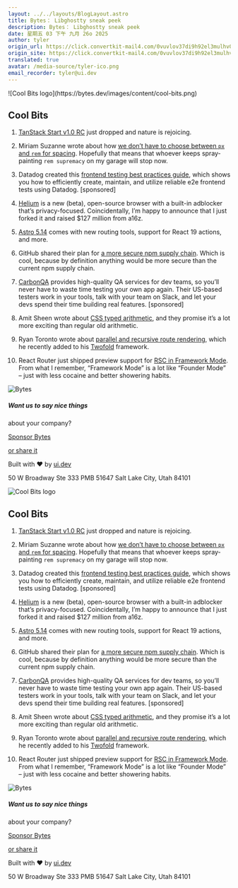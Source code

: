 ```yaml
---
layout: ../../layouts/BlogLayout.astro
title: Bytes： Libghostty sneak peek
description: Bytes： Libghostty sneak peek
date: 星期五 03 下午 九月 26o 2025
author: tyler
origin_url: https://click.convertkit-mail4.com/0vuvlov37di9h92el3mulhv0g2555fnhnvdl/qvh8h8udr9nk20ul/aHR0cHM6Ly9ieXRlcy5kZXYvYXJjaGl2ZXMvNDI3
origin_site: https://click.convertkit-mail4.com/0vuvlov37di9h92el3mulhv0g2555fnhnvdl/qvh8h8udr9nk20ul/aHR0cHM6Ly9ieXRlcy5kZXYvYXJjaGl2ZXMvNDI3
translated: true
avatar: /media-source/tyler-ico.png
email_recorder: tyler@ui.dev
---
```



<Reference client:only="react" title="Bytes： Libghostty sneak peek" url="https://click.convertkit-mail4.com/0vuvlov37di9h92el3mulhv0g2555fnhnvdl/qvh8h8udr9nk20ul/aHR0cHM6Ly9ieXRlcy5kZXYvYXJjaGl2ZXMvNDI3" />

<Detail client:only="react">
	![Cool Bits logo](https://bytes.dev/images/content/cool-bits.png)

## Cool Bits

1.  [TanStack Start v1.0 RC](https://click.convertkit-mail4.com/0vuvlov37di9h92el3mulhv0g2555fnhnvdl/08hwhgu2d3zlwnil/aHR0cHM6Ly90YW5zdGFjay5jb20vYmxvZy9hbm5vdW5jaW5nLXRhbnN0YWNrLXN0YXJ0LXYx) just dropped and nature is rejoicing.
    
2.  Miriam Suzanne wrote about how [we don’t have to choose between `px` and `rem` for spacing](https://click.convertkit-mail4.com/0vuvlov37di9h92el3mulhv0g2555fnhnvdl/8ghqh3uolm9rpzck/aHR0cHM6Ly93d3cub2RkYmlyZC5uZXQvMjAyNS8wOS8yMy90eXBlLXVuaXRzLw==). Hopefully that means that whoever keeps spray-painting `rem supremacy` on my garage will stop now.
    
3.  Datadog created this [frontend testing best practices guide](https://click.convertkit-mail4.com/0vuvlov37di9h92el3mulhv0g2555fnhnvdl/vqh3hmuopzgw30sg/aHR0cHM6Ly93d3cuZGF0YWRvZ2hxLmNvbS9yZXNvdXJjZXMvZnJvbnRlbmQtdGVzdGluZy1iZXN0LXByYWN0aWNlcy8_dXRtX2NhbXBhaWduPWRnLXN5bnRoZXRpY3Mtd3ctZnJvbnRlbmQtdGVzdGluZy1raXQtYnl0ZXMmdXRtX21lZGl1bT1uZXdzbGV0dGVyJnV0bV9zb3VyY2U9Ynl0ZXNkZXY=), which shows you how to efficiently create, maintain, and utilize reliable e2e frontend tests using Datadog. \[sponsored\]
    
4.  [Helium](https://click.convertkit-mail4.com/0vuvlov37di9h92el3mulhv0g2555fnhnvdl/l2heh6ul38rxv7t6/aHR0cHM6Ly9oZWxpdW0uY29tcHV0ZXIv) is a new (beta), open-source browser with a built-in adblocker that’s privacy-focused. Coincidentally, I’m happy to announce that I just forked it and raised $127 million from a16z.
    
5.  [Astro 5.14](https://click.convertkit-mail4.com/0vuvlov37di9h92el3mulhv0g2555fnhnvdl/m2h7h6u38de40pcm/aHR0cHM6Ly9hc3Ryby5idWlsZC9ibG9nL2FzdHJvLTUxNDAv) comes with new routing tools, support for React 19 actions, and more.
    
6.  GitHub shared their plan for [a more secure npm supply chain](https://click.convertkit-mail4.com/0vuvlov37di9h92el3mulhv0g2555fnhnvdl/dphehmue0l5pw9im/aHR0cHM6Ly9naXRodWIuYmxvZy9zZWN1cml0eS9zdXBwbHktY2hhaW4tc2VjdXJpdHkvb3VyLXBsYW4tZm9yLWEtbW9yZS1zZWN1cmUtbnBtLXN1cHBseS1jaGFpbi8=). Which is cool, because by definition anything would be more secure than the current npm supply chain.
    
7.  [CarbonQA](https://click.convertkit-mail4.com/0vuvlov37di9h92el3mulhv0g2555fnhnvdl/e0hph0u7084rw8f8/aHR0cHM6Ly9jYXJib25xYS5jb20vP3V0bV9jYW1wYWlnbj1jb29sX2JpdHMmdXRtX2NvbnRlbnQ9c2VwMjUmdXRtX21lZGl1bT1lbWFpbCZ1dG1fc291cmNlPWJ5dGVz) provides high-quality QA services for dev teams, so you’ll never have to waste time testing your own app again. Their US-based testers work in your tools, talk with your team on Slack, and let your devs spend their time building real features. \[sponsored\]
    
8.  Amit Sheen wrote about [CSS typed arithmetic](https://click.convertkit-mail4.com/0vuvlov37di9h92el3mulhv0g2555fnhnvdl/7qh7h2u9orznpniz/aHR0cHM6Ly9jc3MtdHJpY2tzLmNvbS9jc3MtdHlwZWQtYXJpdGhtZXRpYy8=), and they promise it’s a lot more exciting than regular old arithmetic.
    
9.  Ryan Toronto wrote about [parallel and recursive route rendering](https://click.convertkit-mail4.com/0vuvlov37di9h92el3mulhv0g2555fnhnvdl/owhkhwuwr2oql0av/aHR0cHM6Ly90d29mb2xkZnJhbWV3b3JrLmNvbS9ibG9nL3BhcmFsbGVsLWFuZC1yZWN1cnNpdmUtcm91dGUtcmVuZGVyaW5nLXdpdGgtcnNj), which he recently added to his [Twofold](https://click.convertkit-mail4.com/0vuvlov37di9h92el3mulhv0g2555fnhnvdl/z2hgh7ue3qwlrzsp/aHR0cHM6Ly90d29mb2xkZnJhbWV3b3JrLmNvbS8=) framework.
    
10.  React Router just shipped preview support for [RSC in Framework Mode](https://click.convertkit-mail4.com/0vuvlov37di9h92el3mulhv0g2555fnhnvdl/p8hehqu4znxq5vfq/aHR0cHM6Ly9yZW1peC5ydW4vYmxvZy9yc2MtZnJhbWV3b3JrLW1vZGUtcHJldmlldw==). From what I remember, “Framework Mode” is a lot like “Founder Mode” – just with less cocaine and better showering habits.
    

![Bytes](https://bytes.dev/images/bytes-icon.png)

##### Want us to say nice things  
about your company?

[Sponsor Bytes](https://click.convertkit-mail4.com/0vuvlov37di9h92el3mulhv0g2555fnhnvdl/6qhehoul7mo9dkuo/aHR0cHM6Ly9ieXRlcy5kZXYvYWR2ZXJ0aXNl)

[or share it](https://click.convertkit-mail4.com/0vuvlov37di9h92el3mulhv0g2555fnhnvdl/kkhmh2unlkmx35tl/aHR0cHM6Ly9ieXRlcy5kZXYvc2hhcmU=)

Built with ❤️ by [ui.dev](https://click.convertkit-mail4.com/0vuvlov37di9h92el3mulhv0g2555fnhnvdl/58hvh8ugmr76z0s6/aHR0cHM6Ly91aS5kZXY=)

50 W Broadway Ste 333 PMB 51647 Salt Lake City, Utah 84101


</Detail>

![Cool Bits logo](https://bytes.dev/images/content/cool-bits.png)

## Cool Bits

1. [TanStack Start v1.0 RC](https://click.convertkit-mail4.com/0vuvlov37di9h92el3mulhv0g2555fnhnvdl/08hwhgu2d3zlwnil/aHR0cHM6Ly90YW5zdGFjay5jb20vYmxvZy9hbm5vdW5jaW5nLXRhbnN0YWNrLXN0YXJ0LXYx) just dropped and nature is rejoicing.

2. Miriam Suzanne wrote about how [we don’t have to choose between `px` and `rem` for spacing](https://click.convertkit-mail4.com/0vuvlov37di9h92el3mulhv0g2555fnhnvdl/8ghqh3uolm9rpzck/aHR0cHM6Ly93d3cub2RkYmlyZC5uZXQvMjAyNS8wOS8yMy90eXBlLXVuaXRzLw==). Hopefully that means that whoever keeps spray-painting `rem supremacy` on my garage will stop now.

3. Datadog created this [frontend testing best practices guide](https://click.convertkit-mail4.com/0vuvlov37di9h92el3mulhv0g2555fnhnvdl/vqh3hmuopzgw30sg/aHR0cHM6Ly93d3cuZGF0YWRvZ2hxLmNvbS9yZXNvdXJjZXMvZnJvbnRlbmQtdGVzdGluZy1iZXN0LXByYWN0aWNlcy8_dXRtX2NhbXBhaWduPWRnLXN5bnRoZXRpY3Mtd3ctZnJvbnRlbmQtdGVzdGluZy1raXQtYnl0ZXMmdXRtX21lZGl1bT1uZXdzbGV0dGVyJnV0bV9zb3VyY2U9Ynl0ZXNkZXY=), which shows you how to efficiently create, maintain, and utilize reliable e2e frontend tests using Datadog. \[sponsored]

4. [Helium](https://click.convertkit-mail4.com/0vuvlov37di9h92el3mulhv0g2555fnhnvdl/l2heh6ul38rxv7t6/aHR0cHM6Ly9oZWxpdW0uY29tcHV0ZXIv) is a new (beta), open-source browser with a built-in adblocker that’s privacy-focused. Coincidentally, I’m happy to announce that I just forked it and raised $127 million from a16z.

5. [Astro 5.14](https://click.convertkit-mail4.com/0vuvlov37di9h92el3mulhv0g2555fnhnvdl/m2h7h6u38de40pcm/aHR0cHM6Ly9hc3Ryby5idWlsZC9ibG9nL2FzdHJvLTUxNDAv) comes with new routing tools, support for React 19 actions, and more.

6. GitHub shared their plan for [a more secure npm supply chain](https://click.convertkit-mail4.com/0vuvlov37di9h92el3mulhv0g2555fnhnvdl/dphehmue0l5pw9im/aHR0cHM6Ly9naXRodWIuYmxvZy9zZWN1cml0eS9zdXBwbHktY2hhaW4tc2VjdXJpdHkvb3VyLXBsYW4tZm9yLWEtbW9yZS1zZWN1cmUtbnBtLXN1cHBseS1jaGFpbi8=). Which is cool, because by definition anything would be more secure than the current npm supply chain.

7. [CarbonQA](https://click.convertkit-mail4.com/0vuvlov37di9h92el3mulhv0g2555fnhnvdl/e0hph0u7084rw8f8/aHR0cHM6Ly9jYXJib25xYS5jb20vP3V0bV9jYW1wYWlnbj1jb29sX2JpdHMmdXRtX2NvbnRlbnQ9c2VwMjUmdXRtX21lZGl1bT1lbWFpbCZ1dG1fc291cmNlPWJ5dGVz) provides high-quality QA services for dev teams, so you’ll never have to waste time testing your own app again. Their US-based testers work in your tools, talk with your team on Slack, and let your devs spend their time building real features. \[sponsored]

8. Amit Sheen wrote about [CSS typed arithmetic](https://click.convertkit-mail4.com/0vuvlov37di9h92el3mulhv0g2555fnhnvdl/7qh7h2u9orznpniz/aHR0cHM6Ly9jc3MtdHJpY2tzLmNvbS9jc3MtdHlwZWQtYXJpdGhtZXRpYy8=), and they promise it’s a lot more exciting than regular old arithmetic.

9. Ryan Toronto wrote about [parallel and recursive route rendering](https://click.convertkit-mail4.com/0vuvlov37di9h92el3mulhv0g2555fnhnvdl/owhkhwuwr2oql0av/aHR0cHM6Ly90d29mb2xkZnJhbWV3b3JrLmNvbS9ibG9nL3BhcmFsbGVsLWFuZC1yZWN1cnNpdmUtcm91dGUtcmVuZGVyaW5nLXdpdGgtcnNj), which he recently added to his [Twofold](https://click.convertkit-mail4.com/0vuvlov37di9h92el3mulhv0g2555fnhnvdl/z2hgh7ue3qwlrzsp/aHR0cHM6Ly90d29mb2xkZnJhbWV3b3JrLmNvbS8=) framework.

10. React Router just shipped preview support for [RSC in Framework Mode](https://click.convertkit-mail4.com/0vuvlov37di9h92el3mulhv0g2555fnhnvdl/p8hehqu4znxq5vfq/aHR0cHM6Ly9yZW1peC5ydW4vYmxvZy9yc2MtZnJhbWV3b3JrLW1vZGUtcHJldmlldw==). From what I remember, “Framework Mode” is a lot like “Founder Mode” – just with less cocaine and better showering habits.

![Bytes](https://bytes.dev/images/bytes-icon.png)

##### Want us to say nice things

about your company?

[Sponsor Bytes](https://click.convertkit-mail4.com/0vuvlov37di9h92el3mulhv0g2555fnhnvdl/6qhehoul7mo9dkuo/aHR0cHM6Ly9ieXRlcy5kZXYvYWR2ZXJ0aXNl)

[or share it](https://click.convertkit-mail4.com/0vuvlov37di9h92el3mulhv0g2555fnhnvdl/kkhmh2unlkmx35tl/aHR0cHM6Ly9ieXRlcy5kZXYvc2hhcmU=)

Built with ❤️ by [ui.dev](https://click.convertkit-mail4.com/0vuvlov37di9h92el3mulhv0g2555fnhnvdl/58hvh8ugmr76z0s6/aHR0cHM6Ly91aS5kZXY=)

50 W Broadway Ste 333 PMB 51647 Salt Lake City, Utah 84101


